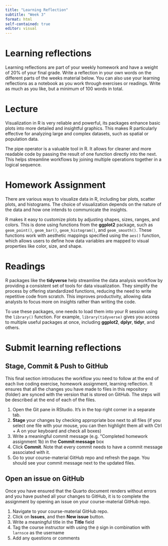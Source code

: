 ```yaml
---
title: "Learning Reflection"
subtitle: "Week 3"
format: html
self-contained: true
editor: visual
---
```


# Learning reflections

Learning reflections are part of your weekly homework and have a weight of 20% of your final grade. Write a reflection in your own words on the different parts of the weeks material below. You can also use your learning reflections as a notebook as you work through exercises or readings. Write as much as you like, but a minimum of 100 words in total.

# Lecture

Visualization in R is very reliable and powerful, its packages enhance basic plots into more detailed and insightful graphics. This makes R particularly effective for analyzing large and complex datasets, such as spatial or population data.

The pipe operator is a valuable tool in R. It allows for cleaner and more readable code by passing the result of one function directly into the next. This helps streamline workflows by joining multiple operations together in a logical sequence.

# Homework Assignment

There are various ways to visualize data in R, including bar plots, scatter plots, and histograms. The choice of visualization depends on the nature of the data and how one intends to communicate the insights.

R makes it easy to customize plots by adjusting shapes, sizes, ranges, and colors. This is done using functions from the **ggplot2** package, such as `geom_point()`, `geom_bar()`, `geom_histogram()`, and `geom_smooth()`. These functions work with aesthetic mappings specified using the `aes()` function, which allows users to define how data variables are mapped to visual properties like color, size, and shape.

# Readings

R packages like the **tidyverse** help streamline the data analysis workflow by providing a consistent set of tools for data visualization. They simplify the process by offering standardized functions, reducing the need to write repetitive code from scratch. This improves productivity, allowing data analysts to focus more on insights rather than writing the code.

To use these packages, one needs to load them into your R session using the `library()` function. For example, `library(tidyverse)` gives you access to multiple useful packages at once, including **ggplot2**, **dplyr**, **tidyr**, and others.

# Submit learning reflections

## Stage, Commit & Push to GitHub

This final section introduces the workflow you need to follow at the end of each live coding exercise, homework assignment, learning reflection. It ensures that all the changes you have made to files in this repository (folder) are synced with the version that is stored on GitHub. The steps will be described at the end of each of the files.

1.  Open the Git pane in RStudio. It's in the top right corner in a separate tab.
2.  **Stage** your changes by checking appropriate box next to all files (if you select one file with your mouse, you can then highlight them all with Ctrl + A on your keyboard and check all boxes)
3.  Write a meaningful commit message (e.g. "Completed homework assignment 1b) in the **Commit message** box
4.  Click **Commit**. Note that every commit needs to have a commit message associated with it.
5.  Go to your course-material GitHub repo and refresh the page. You should see your commit message next to the updated files.

## Open an issue on GitHub

Once you have ensured that the Quarto document renders without errors and you have pushed all your changes to GitHub, it is to complete the assignment by opening an issue on your course-material GitHub repo.

1.  Navigate to your course-material GitHub repo.
2.  Click on **Issues**, and then **New issue** button.
3.  Write a meaningful title in the **Title** field
4.  Tag the course instructor with using the `@` sign in combination with `larnsce` as the username
5.  Add any questions or comments

